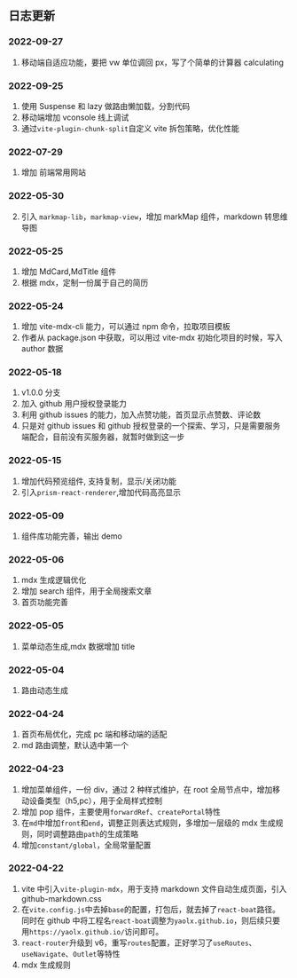 ## 日志更新

### 2022-09-27

1. 移动端自适应功能，要把 vw 单位调回 px，写了个简单的计算器 calculating

### 2022-09-25

1. 使用 Suspense 和 lazy 做路由懒加载，分割代码
2. 移动端增加 vconsole 线上调试
3. 通过`vite-plugin-chunk-split`自定义 vite 拆包策略，优化性能

### 2022-07-29

1. 增加 前端常用网站

### 2022-05-30

2. 引入 `markmap-lib`，`markmap-view`，增加 markMap 组件，markdown 转思维导图

### 2022-05-25

1. 增加 MdCard,MdTitle 组件
2. 根据 mdx，定制一份属于自己的简历

### 2022-05-24

1. 增加 vite-mdx-cli 能力，可以通过 npm 命令，拉取项目模板
2. 作者从 package.json 中获取，可以用过 vite-mdx 初始化项目的时候，写入 author 数据

### 2022-05-18

1. v1.0.0 分支
2. 加入 github 用户授权登录能力
3. 利用 github issues 的能力，加入点赞功能，首页显示点赞数、评论数
4. 只是对 github issues 和 github 授权登录的一个探索、学习，只是需要服务端配合，目前没有买服务器，就暂时做到这一步

### 2022-05-15

1. 增加代码预览组件, 支持复制，显示/关闭功能
2. 引入`prism-react-renderer`,增加代码高亮显示

### 2022-05-09

1. 组件库功能完善，输出 demo

### 2022-05-06

1. mdx 生成逻辑优化
2. 增加 search 组件，用于全局搜索文章
3. 首页功能完善

### 2022-05-05

1. 菜单动态生成,mdx 数据增加 title

### 2022-05-04

1. 路由动态生成

### 2022-04-24

1. 首页布局优化，完成 pc 端和移动端的适配
2. md 路由调整，默认选中第一个

### 2022-04-23

1. 增加菜单组件，一份 div，通过 2 种样式维护，在 root 全局节点中，增加移动设备类型（h5,pc），用于全局样式控制
2. 增加 pop 组件，主要使用`forwardRef`、`createPortal`特性
3. 在`md`中增加`front`和`end`，调整正则表达式规则，多增加一层级的 mdx 生成规则，同时调整路由`path`的生成策略
4. 增加`constant/global`，全局常量配置

### 2022-04-22

1. vite 中引入`vite-plugin-mdx`，用于支持 markdown 文件自动生成页面，引入 github-markdown.css
2. 在`vite.config.js`中去掉`base`的配置，打包后，就去掉了`react-boat`路径。
   同时在 github 中将工程名`react-boat`调整为`yaolx.github.io`，则后续只要用`https://yaolx.github.io/`访问即可。
3. `react-router`升级到 v6，重写`routes`配置，正好学习了`useRoutes`、`useNavigate`、`Outlet`等特性
4. mdx 生成规则
